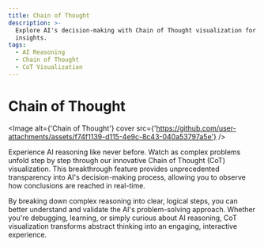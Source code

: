 ```yaml
---
title: Chain of Thought
description: >-
  Explore AI's decision-making with Chain of Thought visualization for clear
  insights.
tags:
  - AI Reasoning
  - Chain of Thought
  - CoT Visualization
---
```


# Chain of Thought

<Image alt={'Chain of Thought'} cover src={'https://github.com/user-attachments/assets/f74f1139-d115-4e9c-8c43-040a53797a5e'} />

Experience AI reasoning like never before. Watch as complex problems unfold step by step through our innovative Chain of Thought (CoT) visualization. This breakthrough feature provides unprecedented transparency into AI's decision-making process, allowing you to observe how conclusions are reached in real-time.

By breaking down complex reasoning into clear, logical steps, you can better understand and validate the AI's problem-solving approach. Whether you're debugging, learning, or simply curious about AI reasoning, CoT visualization transforms abstract thinking into an engaging, interactive experience.
